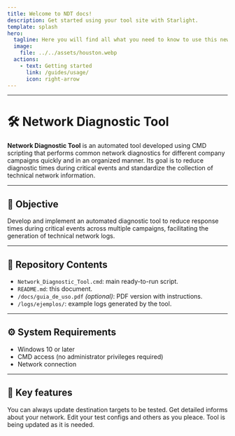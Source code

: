 ```yaml
---
title: Welcome to NDT docs!
description: Get started using your tool site with Starlight.
template: splash
hero:
  tagline: Here you will find all what you need to know to use this new tool!
  image:
    file: ../../assets/houston.webp
  actions:
    - text: Getting started
      link: /guides/usage/
      icon: right-arrow
---
```


---

# 🛠️ Network Diagnostic Tool

**Network Diagnostic Tool** is an automated tool developed using CMD scripting that performs common network diagnostics for different company campaigns quickly and in an organized manner. Its goal is to reduce diagnostic times during critical events and standardize the collection of technical network information.

---

## 📌 Objective

Develop and implement an automated diagnostic tool to reduce response times during critical events across multiple campaigns, facilitating the generation of technical network logs.

---

## 📁 Repository Contents

- `Network_Diagnostic_Tool.cmd`: main ready-to-run script.
- `README.md`: this document.
- `/docs/guia_de_uso.pdf` _(optional)_: PDF version with instructions.
- `/logs/ejemplos/`: example logs generated by the tool.

---

## ⚙️ System Requirements

- Windows 10 or later
- CMD access (no administrator privileges required)
- Network connection

---


## 🔑 Key features

<CardGrid stagger>
  <Card title="Update campaings" icon="pencil">
    You can always update destination targets to be tested.
  </Card>
  <Card title="Automatic informs" icon="add-document">
    Get detailed informs about your network.
  </Card>
  <Card title="Configure your tool" icon="setting">
    Edit your test configs and others as you pleace.
  </Card>
  <Card title="Constan update" icon="seti:markdown">
    Tool is being updated as it is needed.
  </Card>
</CardGrid>
